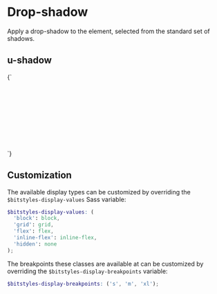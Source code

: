 
<Meta title="Utilities/shadow" />

# Drop-shadow

Apply a drop-shadow to the element, selected from the standard set of shadows.

## u-shadow

<Canvas isColumn>
  <Story name="u-shadow">
    {`
      <div class="u-shadow-default u-padding-m u-bg-white" style="width: 10rem; height: 10rem;">
      </div>
    `}
  </Story>
</Canvas>

## Customization

The available display types can be customized by overriding the `$bitstyles-display-values` Sass variable:

```scss
$bitstyles-display-values: (
  'block': block,
  'grid': grid,
  'flex': flex,
  'inline-flex': inline-flex,
  'hidden': none
);
```

The breakpoints these classes are available at can be customized by overriding the `$bitstyles-display-breakpoints` variable:

```scss
$bitstyles-display-breakpoints: ('s', 'm', 'xl');
```
